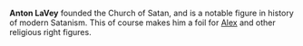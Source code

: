 {{Stub}}{{ExternalRedirect}}

'''Anton LaVey''' founded the Church of Satan, and is a notable figure in history of modern Satanism. This of course makes him a foil for [[Alex Jones|Alex]] and other religious right figures.
